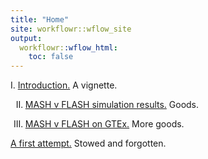 ```yaml
---
title: "Home"
site: workflowr::wflow_site
output:
  workflowr::wflow_html:
    toc: false
---
```


I. [Introduction.](intro.html) A vignette.

II. [MASH v FLASH simulation results.](MASHvFLASHsims.html) Goods.

III. [MASH v FLASH on GTEx.](MASHvFLASHgtex.html) More goods.

[A first attempt.](mashvflash.html) Stowed and forgotten.

